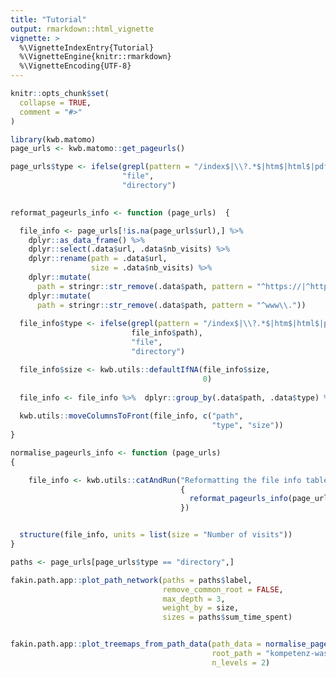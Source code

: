 ```yaml
---
title: "Tutorial"
output: rmarkdown::html_vignette
vignette: >
  %\VignetteIndexEntry{Tutorial}
  %\VignetteEngine{knitr::rmarkdown}
  %\VignetteEncoding{UTF-8}
---
```


```r
knitr::opts_chunk$set(
  collapse = TRUE,
  comment = "#>"
)
```

```r
library(kwb.matomo)
page_urls <- kwb.matomo::get_pageurls()

page_urls$type <- ifelse(grepl(pattern = "/index$|\\?.*$|htm$|html$|pdf$", page_urls$url),
                         "file",
                         "directory")
  

reformat_pageurls_info <- function (page_urls)  {

  file_info <- page_urls[!is.na(page_urls$url),] %>%  
    dplyr::as_data_frame() %>% 
    dplyr::select(.data$url, .data$nb_visits) %>% 
    dplyr::rename(path = .data$url, 
                  size = .data$nb_visits) %>% 
    dplyr::mutate(
      path = stringr::str_remove(.data$path, pattern = "^https://|^http://")) %>%
    dplyr::mutate(
      path = stringr::str_remove(.data$path, pattern = "^www\\."))  
  
  file_info$type <- ifelse(grepl(pattern = "/index$|\\?.*$|htm$|html$|pdf$",
                           file_info$path),
                           "file",
                           "directory")

  file_info$size <- kwb.utils::defaultIfNA(file_info$size, 
                                           0)
  
  file_info <- file_info %>%  dplyr::group_by(.data$path, .data$type) %>% dplyr::summarise(size = sum(.data$size))
  
  kwb.utils::moveColumnsToFront(file_info, c("path", 
                                             "type", "size"))
}

normalise_pageurls_info <- function (page_urls) 
{

    file_info <- kwb.utils::catAndRun("Reformatting the file info table", 
                                      {
                                        reformat_pageurls_info(page_urls)
                                      })


  structure(file_info, units = list(size = "Number of visits"))
}

paths <- page_urls[page_urls$type == "directory",]

fakin.path.app::plot_path_network(paths = paths$label,
                                  remove_common_root = FALSE,
                                  max_depth = 3, 
                                  weight_by = size,
                                  sizes = paths$sum_time_spent)


fakin.path.app::plot_treemaps_from_path_data(path_data = normalise_pageurls_info(page_urls), 
                                             root_path = "kompetenz-wasser.de/",
                                             n_levels = 2)

```
